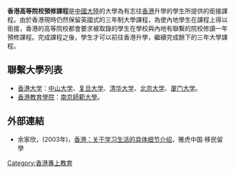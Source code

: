 '''香港高等院校預修課程'''是[[中國大陸|中國大陸]]的大學為有志往[[香港|香港]]升學的學生所提供的銜接課程。由於香港現時仍然保留英國式的三年制大學課程，為使內地學生在課程上得以銜接，香港的高等院校都會要求被取錄的學生在學校與內地有聯繫的院校修讀一年預修課程。完成課程之後，學生才可以前往香港升學，繼續完成餘下的三年大學課程。

==聯繫大學列表==
* [[香港大学|香港大学]]：[[中山大学|中山大学]]、[[复旦大学|复旦大学]]、[[清华大学|清华大学]]、[[北京大学|北京大学]]、[[厦门大学|厦门大学]]。
* [[香港教育學院|香港教育學院]]：[[南京師範大學|南京師範大學]]。

==外部連結==
* 余家欣，(2003年)，[https://web.archive.org/web/20060825140508/http://cn.oversea.yahoo.com/031222/21/1xxw6.html 香港：关于学习生活的具体细节介绍]，雅虎中国‧移民留學

[[Category:香港專上教育|Category:香港專上教育]]